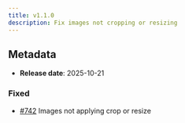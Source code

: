 ```yaml
---
title: v1.1.0
description: Fix images not cropping or resizing
---
```


## Metadata

- **Release date**: 2025-10-21

### Fixed

- [#742](https://github.com/InditexTech/weavejs/issues/742) Images not applying crop or resize
